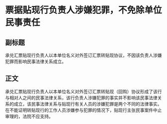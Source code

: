 # 票据贴现行负责人涉嫌犯罪，不免除单位民事责任
## 副标题
承兑汇票贴现行负责人以本单位名义对外签订汇票转贴现协议，不因该负责人涉嫌犯罪而影响民事法律关系成立。
## 正文
承兑汇票贴现行负责人以本单位名义对外签订汇票转贴现（回购）协议形成了该行与相对人之间的民事法律关系，该行负责人涉嫌犯罪的事实并不影响该民事法律关系的成立，该民事法律关系与贴现行有关人员的涉嫌犯罪是两个不同的法律事实。在不能证明转贴现行的工作人员涉嫌参与犯罪的情况下，贴现行主张民事案件中止审理的，法院不应支持。